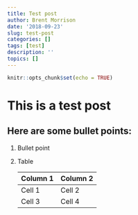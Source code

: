 ```yaml
---
title: Test post
author: Brent Morrison
date: '2018-09-23'
slug: test-post
categories: []
tags: [test]
description: ''
topics: []
---
```


```r
knitr::opts_chunk$set(echo = TRUE)
```

# This is a test post

## Here are some bullet points:  
  
1. Bullet point 

2.  Table

    Column 1                |       Column 2
    -----------------       |       -----------------
    Cell 1                  |       Cell 2
    Cell 3                  |       Cell 4 

